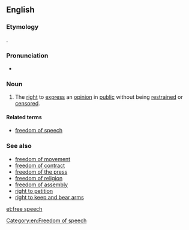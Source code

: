 ==English==
{{wikipedia|freedom of speech}}

===Etymology===
{{compound|free|speech}}.

===Pronunciation===
* {{IPA|/fɹiː.spiːtʃ/}}

===Noun===
{{en-noun|-}}

# {{chiefly|US|legal}} The [[right]] to [[express]] an [[opinion]] in [[public]] without being [[restrain]]ed or [[censor]]ed.

====Related terms====
* [[freedom of speech]]

===See also===
* [[freedom of movement]]
* [[freedom of contract]]
* [[freedom of the press]]
* [[freedom of religion]]
* [[freedom of assembly]]
* [[right to petition]]
* [[right to keep and bear arms]]

[[Category:en:Freedom of speech]]

[[et:free speech]]